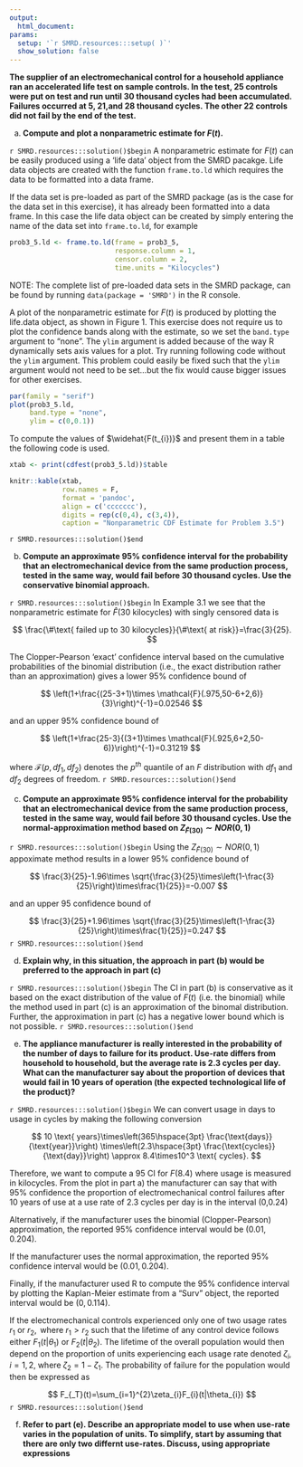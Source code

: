 ```yaml
---
output:
  html_document:
params:
  setup: '`r SMRD.resources:::setup( )`'
  show_solution: false
---
```


__The supplier of an electromechanical control for a household appliance ran an accelerated life test on sample controls.  In the test, 25 controls were put on test and run until 30 thousand cycles had been accumulated.  Failures occurred at 5, 21,and 28 thousand cycles.  The other 22 controls did not fail by the end of the test.__
  
a. __Compute and plot a nonparametric estimate for $F(t)$.__

`r SMRD.resources:::solution()$begin`
A nonparametric estimate for $F(t)$ can be easily produced using a 'life data' object from the SMRD pacakge.  Life data objects are created with the function `frame.to.ld` which requires the data to be formatted into a data frame.  

If the data set is pre-loaded as part of the SMRD package (as is the case for the data set in this exercise), it has already been formatted into a data frame.  In this case the life data object can be created by simply entering the name of the data set into `frame.to.ld`, for example 

```r
prob3_5.ld <- frame.to.ld(frame = prob3_5,
                          response.column = 1,
                          censor.column = 2,
                          time.units = "Kilocycles")
```

NOTE: The complete list of pre-loaded data sets in the SMRD package, can be found by running `data(package = 'SMRD')` in the R console.

A plot of the nonparametric estimate for $F(t)$ is produced by plotting the life.data object, as shown in Figure 1.  This exercise does not require us to plot the confidence bands along with the estimate, so we set the `band.type` argument to "none". The `ylim` argument is added because of the way R dynamically sets axis values for a plot.  Try running following code without the `ylim` argument.  This problem could easily be fixed such that the `ylim` argument would not need to be set...but the fix would cause bigger issues for other exercises. 

```r
par(family = "serif")
plot(prob3_5.ld, 
     band.type = "none", 
     ylim = c(0,0.1))
```

To compute the values of $\widehat{F(t_{i})}$ and present them in a table the following code is used.

```r
xtab <- print(cdfest(prob3_5.ld))$table

knitr::kable(xtab, 
             row.names = F, 
             format = 'pandoc',
             align = c('ccccccc'), 
             digits = rep(c(0,4), c(3,4)),
             caption = "Nonparametric CDF Estimate for Problem 3.5")
```
`r SMRD.resources:::solution()$end`

b. __Compute an approximate 95% confidence interval for the probability that an electromechanical device from the same production process, tested in the same way, would fail before 30 thousand cycles.  Use the conservative binomial approach.__

`r SMRD.resources:::solution()$begin`
In Example 3.1 we see that the nonparametric estimate for $\widehat{F}(\text{30 kilocycles})$ with singly censored data is

$$
\frac{\#\text{ failed up to 30 kilocycles}}{\#\text{ at risk}}=\frac{3}{25}.
$$

The Clopper-Pearson 'exact' confidence interval based on the cumulative probabilities of the binomial distribution (i.e., the exact distribution rather than an approximation) gives a lower 95\% confidence bound of

$$
\left(1+\frac{(25-3+1)\times \mathcal{F}(.975,50-6+2,6)}{3}\right)^{-1}=0.02546
$$

and an upper 95% confidence bound of

$$
\left(1+\frac{25-3}{(3+1)\times \mathcal{F}(.925,6+2,50-6)}\right)^{-1}=0.31219
$$

where $\mathcal{F}(p,df_{1},df_{2})$ denotes the $p^{th}$ quantile of an $F$ distribution with $df_{1}$ and $df_{2}$ degrees of freedom.
`r SMRD.resources:::solution()$end`
    
c. __Compute an approximate 95% confidence interval for the probability that an electromechanical device from the same production process, tested in the same way, would fail before 30 thousand cycles.  Use the normal-approximation method based on $Z_{\widehat{F}(30)}\sim NOR(0,1)$__

`r SMRD.resources:::solution()$begin`
Using the $Z_{\widehat{F}(30)}\sim NOR(0,1)$ appoximate method results in a lower $95\%$ confidence bound of

$$
\frac{3}{25}-1.96\times \sqrt{\frac{3}{25}\times\left(1-\frac{3}{25}\right)\times\frac{1}{25}}=-0.007
$$

and an upper $95%$ confidence bound of

$$
\frac{3}{25}+1.96\times \sqrt{\frac{3}{25}\times\left(1-\frac{3}{25}\right)\times\frac{1}{25}}=0.247
$$
`r SMRD.resources:::solution()$end`

d. __Explain why, in this situation, the approach in part (b) would be preferred to the approach in part (c)__

`r SMRD.resources:::solution()$begin`
The CI in part (b) is conservative as it based on the exact distribution of the value of $F(t)$ (i.e. the binomial) while the method used in part (c) is an approximation of the binomal distribution. Further, the approximation in part (c) has a negative lower bound which is not possible.
`r SMRD.resources:::solution()$end`

e. __The appliance manufacturer is really interested in the probability of the number of days to failure for its product.  Use-rate differs from household to household, but the average rate is 2.3 cycles per day.  What can the manufacturer say about the proportion of devices that would fail in 10 years of operation (the expected technological life of the product)?__

`r SMRD.resources:::solution()$begin`
We can convert usage in days to usage in cycles by making the following conversion

$$
10 \text{ years}\times\left(365\hspace{3pt} \frac{\text{days}}{\text{year}}\right) \times\left(2.3\hspace{3pt} \frac{\text{cycles}}{\text{day}}\right) \approx 8.4\times10^3 \text{ cycles}.
$$

Therefore, we want to compute a $95%$ CI for $F(8.4)$ where usage is measured in kilocycles. From the plot in part a) the manufacturer can say that with 95% confidence the proportion of electromechanical control failures after 10 years of use at a use rate of 2.3 cycles per day is in the interval (0,0.24)

Alternatively, if the manufacturer uses the binomial (Clopper-Pearson) approximation, the reported 95% confidence interval would be $(0.01,0.204).$

If the manufacturer uses the normal approximation, the reported 95% confidence interval would be $(0.01,0.204).$

Finally, if the manufacturer used R to compute the 95% confidence interval by plotting the Kaplan-Meier estimate from a "Surv" object, the reported interval would be $(0,0.114).$

If the electromechanical controls experienced only one of two usage rates $r_{1} \text{ or } r_{2}, \text{ where } r_{1}>r_{2}$ such that the lifetime of any control device follows either $F_{1}(t|\theta_{1})$ or $F_{2}(t|\theta_{2})$.  The lifetime of the overall population would then depend on the proportion of units experiencing each usage rate denoted $\zeta_{i}, i=1,2,\hspace{3pt} \text{where}\hspace{3pt} \zeta_{2}=1-\zeta_{1}$. The probability of failure for the population would then be expressed as

$$
F_{_T}(t)=\sum_{i=1}^{2}\zeta_{i}F_{i}(t|\theta_{i})
$$
`r SMRD.resources:::solution()$end`

f. __Refer to part (e).  Describe an appropriate model to use when use-rate varies in the population of units.  To simplify, start by assuming that there are only two differnt use-rates.  Discuss, using appropriate expressions__
